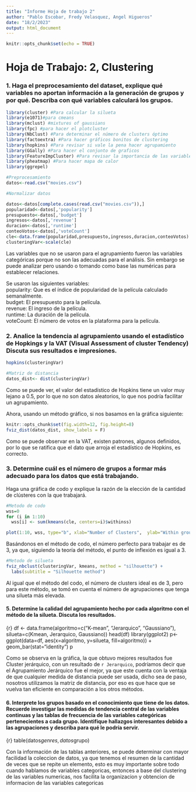 ```yaml
---
title: "Informe Hoja de trabajo 2"
author: "Pablo Escobar, Fredy Velasquez, Angel Higueros"
date: "18/2/2023"
output: html_document
---
```


```r
knitr::opts_chunk$set(echo = TRUE)


```


# Hoja de Trabajo: 2, Clustering

### 1. Haga el preprocesamiento del dataset, explique qué variables no aportan información a la generación de grupos y por qué. Describa con qué variables calculará los grupos.
```r

library(cluster) #Para calcular la silueta
library(e1071)#para cmeans
library(mclust) #mixtures of gaussians
library(fpc) #para hacer el plotcluster
library(NbClust) #Para determinar el número de clusters óptimo
library(factoextra) #Para hacer gráficos bonitos de clustering
library(hopkins) #Para revisar si vale la pena hacer agrupamiento
library(GGally) #Para hacer el conjunto de graficos
library(FeatureImpCluster) #Para revisar la importancia de las variables en los grupos.
library(pheatmap) #Para hacer mapa de calor
library(ggrepel)

#Preprocesamiento 
datos<-read.csv("movies.csv")

#Normalizar datos

datos<-datos[complete.cases(read.csv("movies.csv")),]
popularidad<-datos[,'popularity']
presupuesto<-datos[,'budget']
ingresos<-datos[,'revenue']
duracion<-datos[,'runtime']
conteoVotos<-datos[,'voteCount']
cle<-data.frame(popularidad,presupuesto,ingresos,duracion,conteoVotos)
clusteringVar<-scale(cle)

```
Las variables que no se usaron para el agrupamiento fueron las variables categóricas porque no son las adecuadas para el análisis. Sin embargo se puede analizar pero usando o tomando como base las numéricas para establecer relaciones.<br/>

Se usaron las siguientes variables:<br/> popularity: Que es el índice de popularidad de la película calculado semanalmente.<br/> budget: El presupuesto para la película.<br/> revenue: El ingreso de la película.<br/> runtime: La duración de la película.<br/> voteCount: El número de votos en la plataforma para la película.<br/> 

### 2. Analice la tendencia al agrupamiento usando el estadístico de Hopkings y la VAT (Visual Assessment of cluster Tendency) Discuta sus resultados e impresiones. 

```r

hopkins(clusteringVar)

#Matriz de distancia
datos_dist<- dist(clusteringVar)

```
Como se puede ver, el valor del estadístico de Hopkins tiene un valor muy lejano a 0.5, por lo que no son datos aleatorios, lo que nos podría facilitar un agrupamiento.  

Ahora, usando un método gráfico, si nos basamos en la gráfica siguiente: 

```r
knitr::opts_chunk$set(fig.width=12, fig.height=8) 
fviz_dist(datos_dist, show_labels = F)

```

Como se puede observar en la VAT, existen patrones, algunos definidos, por lo que se ratifica que el dato que arroja el estadístico de Hopkins, es correcto.




### 3. Determine cuál es el número de grupos a formar más adecuado para los datos que está trabajando. 
Haga una gráfica de codo y explique la razón de la elección de la cantidad de clústeres con la que 
trabajará.


``` r
#Metodo de codo
wss=0
for (i in 1:10) 
  wss[i] <- sum(kmeans(cle, centers=i)$withinss)

plot(1:10, wss, type="b", xlab="Number of Clusters",  ylab="Within groups sum of squares")


```
Basándonos en el método de codo, el número perfecto para trabajar es de 3, ya que, siguiendo la teoría del método, el punto de inflexión es igual a 3.  



```r

#Metodo de silueta
fviz_nbclust(clusteringVar, kmeans, method = "silhouette") +
  labs(subtitle = "Silhouette method")

```
Al igual que el método del codo, el número de clusters ideal es de 3, pero para este método, se tomó en cuenta el número de agrupaciones que tenga una silueta más elevada. 


#### 5. Determine la calidad del agrupamiento hecho por cada algoritmo con el método de la silueta. Discuta los resultados. 

{r}
df <- data.frame(algoritmo=c("K-mean", "Jerarquico", "Gaussiano"),
                silueta=c(Kmean, Jerarquico, Gaussiano))
head(df)
library(ggplot2)
p<-ggplot(data=df, aes(x=algoritmo, y=silueta, fill=algoritmo)) +
  geom_bar(stat="identity")
p


Como se observa en la gráfica, la que obtuvo mejores resultados fue Cluster jerárquico, con un resultado de `r Jerarquico`, podríamos decir que el Agrupamiento Jerárquico fue el mejor, ya que este cuenta con la ventaja de que cualquier medida de distancia puede ser usada, dicho sea de paso, nosotros utilizamos la matriz de distancia, por eso es que hace que se vuelva tan eficiente en comparación a los otros métodos.

#### 6. Interprete los grupos basado en el conocimiento que tiene de los datos. Recuerde investigar las medidas de tendencia central de las variables continuas y las tablas de frecuencia de las variables categóricas pertenecientes a cada grupo. Identifique hallazgos interesantes debido a las agrupaciones y describa para qué le podría servir.

{r}
table(datos$genres,datos$grupo)


Con la información de las tablas anteriores, se puede determinar con mayor facilidad la coleccion de datos, ya que tenemos el resumen de la cantidad de veces que se repite un elemento, esto es muy importante sobre todo cuando hablamos de variables categoricas, entonces a base del clustering de las variables numericas, nos facilita la organizacion y obtencion de informacion de las variables categoricas
